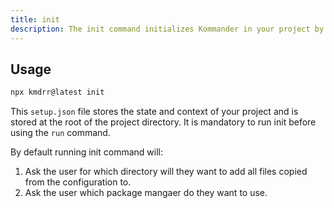 ```yaml
---
title: init
description: The init command initializes Kommander in your project by creating a setup file.
---
```


## Usage

```bash
npx kmdrr@latest init
```

This `setup.json` file stores the state and context of your project and is stored at the root of the project directory. It is mandatory to run init before using the `run` command.

By default running init command will:

1. Ask the user for which directory will they want to add all files copied from the configuration to.
2. Ask the user which package mangaer do they want to use.
